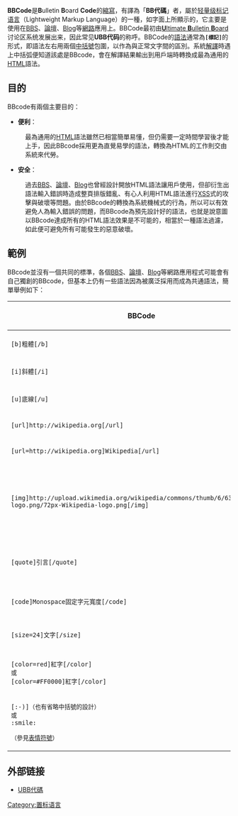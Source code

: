 {{NoteTA
|G1 = IT
|1 = zh-hans:代码; zh-hant:代碼;
}}
'''BBCode'''是'''B'''ulletin '''B'''oard '''Code'''的[[縮寫|縮寫]]，有譯為「'''BB代碼'''」者，屬於[[轻量级标记语言|轻量级标记语言]]（Lightweight Markup Language）的一種，如字面上所顯示的，它主要是使用在[[BBS|BBS]]、[[网络论坛|論壇]]、[[Blog|Blog]]等[[網路|網路]]應用上。BBCode最初由[[Ultimate_Bulletin_Board|'''U'''ltimate '''B'''ulletin '''B'''oard]]讨论区系统发展出来，因此常见'''UBB代码'''的称呼。BBCode的[[語法|語法]]通常為'''<code><nowiki>[標記]</nowiki></code>'''的形式，即語法左右用兩個[[括号|中括號]]包圍，以作為與正常文字間的區別。系統[[解譯|解譯]]時遇上中括弧便知道該處是BBcode，會在解譯結果輸出到用戶端時轉換成最為通用的[[HTML|HTML]]語法。

== 目的 ==
BBcode有兩個主要目的： 
* '''便利'''：
:最為通用的[[HTML|HTML]]語法雖然已相當簡單易懂，但仍需要一定時間學習後才能上手，因此BBcode採用更為直覺易學的語法，轉換為HTML的工作則交由系統來代勞。
* '''安全'''：
:過去[[BBS|BBS]]、[[网络论坛|論壇]]、[[Blog|Blog]]也曾經設計開放HTML語法讓用戶使用，但卻衍生出語法輸入錯誤時造成整頁排版錯亂、有心人利用HTML語法進行[[XSS|XSS]]式的攻擊與破壞等問題。由於BBcode的轉換為系統機械式的行為，所以可以有效避免人為輸入錯誤的問題，而BBcode為預先設計好的語法，也就是說意圖以BBcode達成所有的HTML語法效果是不可能的，相當於一種語法過濾，如此便可避免所有可能發生的惡意破壞。

== 範例 ==
BBcode並沒有一個共同的標準，各個[[BBS|BBS]]、[[网络论坛|論壇]]、[[Blog|Blog]]等網路應用程式可能會有自己獨創的BBcode，但基本上仍有一些語法因為被廣泛採用而成為共通語法，簡單舉例如下：
{| class="wikitable" style="width:100%; word-break: break-word;"
! style="text-align: center; width:40%" | '''BBCode'''
! style="text-align: center; width:40%" | '''轉譯後的HTML'''
! style="text-align: center; width:20%" | '''效果'''
|-
| <code><nowiki>[b]</nowiki>粗體<nowiki>[/b]</nowiki></code>
| <code><nowiki><b></nowiki>粗體<nowiki></b></nowiki></code>
| '''粗體'''
|-
| <code><nowiki>[i]</nowiki>斜體<nowiki>[/i]</nowiki></code>
| <code><nowiki><i></nowiki>斜體<nowiki></i></nowiki></code>
| ''斜體''
|-
| <code><nowiki>[u]</nowiki>底線<nowiki>[/u]</nowiki></code>
| <code><nowiki><u></nowiki>底線<nowiki></u></nowiki></code>
| <span style="text-decoration:underline;">底線</span>
|-
| <code><nowiki>[url]http://wikipedia.org[/url]</nowiki></code>
| <code><nowiki><a href="http://wikipedia.org">http://wikipedia.org</a></nowiki></code>
| <span class="plainlinks">[http://wikipedia.org http://wikipedia.org]{{Wayback|url=http://wikipedia.org/ |date=20080709093721 }}</span>
|-
| <code><nowiki>[url=http://wikipedia.org]Wikipedia[/url]</nowiki></code>
| <code><nowiki><a href="http://wikipedia.org">Wikipedia</a></nowiki></code>
| <span class="plainlinks">[http://wikipedia.org Wikipedia]{{Wayback|url=http://wikipedia.org/ |date=20080709093721 }}</span>
|-
| <code><nowiki>[img]http://upload.wikimedia.org/wikipedia/commons/thumb/6/63/Wikipedia-logo.png/72px-Wikipedia-logo.png[/img]</nowiki></code>
| <code><nowiki><img src="http://upload.wikimedia.org/wikipedia/commons/thumb/6/63/Wikipedia-logo.png/72px-Wikipedia-logo.png"></nowiki></code>
| [[File:Wikipedia-logo-v2.svg|72px]]
|-
| <code><nowiki>[quote]</nowiki>引言<nowiki>[/quote]</nowiki></code>
| <code><nowiki><blockquote><p></nowiki>引言<nowiki></p></blockquote></nowiki></code><br /><small>（可能為其他更複雜的語法）</small>
| 引用：<blockquote><p>引言</p></blockquote>
|-
| <code><nowiki>[code]</nowiki>Monospace固定字元寬度<nowiki>[/code]</nowiki></code>
| <code><nowiki><pre></nowiki>Monospace固定字元寬度<nowiki></pre></nowiki></code><br /><small>（可能為其他更複雜的語法）</small>
| <code>Monospace固定字元寬度</code>
|-
| <code><nowiki>[size=24]</nowiki>文字<nowiki>[/size]</nowiki></code>
| <code><nowiki><span style="font-size:24px;"></nowiki>文字<nowiki></span></nowiki></code>
| <span style="font-size:24px;">文字</span>
|-
| <code><nowiki>[color=red]</nowiki>紅字<nowiki>[/color]</nowiki></code><br /><small>或</small><br />
<code><nowiki>[color=#FF0000]</nowiki>紅字<nowiki>[/color]</nowiki></code>
| <code><nowiki><span style="color: #FF0000;"></nowiki>紅字<nowiki></span></nowiki></code>
|<span style="color: #FF0000">紅字</span>
|-
| <code><nowiki>[:-)] </nowiki></code><small>（也有省略中括號的設計）</small><br /><small>或</small><br />
<code>:smile:</code>

<small>（參見[[表情符號|表情符號]]）</small>
| <code><img src="Face-smile.gif" alt="" /></code>
| [[File:Face-smile.svg|24px]]
|}

== 外部链接 ==
*[http://askshana.tripod.com/ubb.htm UBB代碼]{{Wayback|url=http://askshana.tripod.com/ubb.htm |date=20091220071943 }}

[[Category:置标语言|Category:置标语言]]